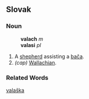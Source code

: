 ==Slovak==
===Noun===
:'''valach''' ''m''
:'''valasi''' ''pl''
# A [[shepherd]] assisting a [[bača]].
# ''(cap)'' [[Wallachian]].

===Related Words===
[[valaška]]